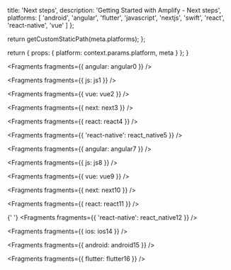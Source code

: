 
  title: 'Next steps',
  description: 'Getting Started with Amplify - Next steps',
  platforms: [
    'android',
    'angular',
    'flutter',
    'javascript',
    'nextjs',
    'swift',
    'react',
    'react-native',
    'vue'
  ]
};

  return getCustomStaticPath(meta.platforms);
};

  return {
    props: {
      platform: context.params.platform,
      meta
    }
  };
}


<Fragments fragments={{ angular: angular0 }} />


<Fragments fragments={{ js: js1 }} />


<Fragments fragments={{ vue: vue2 }} />


<Fragments fragments={{ next: next3 }} />


<Fragments fragments={{ react: react4 }} />


<Fragments fragments={{ 'react-native': react_native5 }} />


<Fragments fragments={{ angular: angular7 }} />


<Fragments fragments={{ js: js8 }} />


<Fragments fragments={{ vue: vue9 }} />


<Fragments fragments={{ next: next10 }} />


<Fragments fragments={{ react: react11 }} />


{' '}
<Fragments fragments={{ 'react-native': react_native12 }} />


<Fragments fragments={{ ios: ios14 }} />


<Fragments fragments={{ android: android15 }} />


<Fragments fragments={{ flutter: flutter16 }} />
